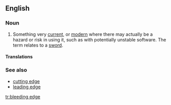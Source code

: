 ==English==
{{wikipedia}}

===Noun===
{{en-noun|head=[[bleeding]] [[edge]]}}

# {{context|idiomatic|lang=en}} Something very [[current]], or [[modern]] where there may actually be a hazard or risk in using it, such as with potentially unstable software. The term relates to a [[sword]].

====Translations====
{{trans-top|so very current, that there might be a hazard in using it}}
{{trans-mid}}
{{trans-bottom}}

===See also===
* [[cutting edge]]
* [[leading edge]]

[[tr:bleeding edge]]